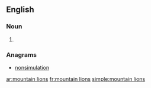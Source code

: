 ==English==

===Noun===
{{head|en|head=[[mountain]] [[lion]]s}}

# {{plural of|mountain lion}}

===Anagrams===
* [[nonsimulation#English|nonsimulation]]

[[ar:mountain lions]]
[[fr:mountain lions]]
[[simple:mountain lions]]